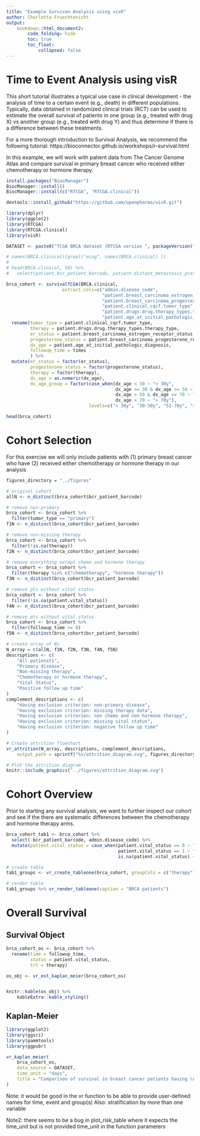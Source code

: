 ```yaml
---
title: "Example Survivan Analysis using visR"
author: Charlotta Fruechtenicht
output:
    bookdown::html_document2:
        code_folding: hide
        toc: true
        toc_float:
            collapsed: false
---
```


# Time to Event Analysis using visR

This short tutorial illustrates a typical use case in clinical development - the analysis of time to a certain event (e.g., death) in different populations. Typically, data obtained in randomized clinical trials (RCT) can be used to estimate the overall survival of patients in one group (e.g., treated with drug X) vs another group (e.g., treated with drug Y) and thus determine if there is a difference between these treatments.

For a more thorough introduction to Survival Analysis, we recommend the following tutorial: https://bioconnector.github.io/workshops/r-survival.html

In this example, we will work with patient data from The Cancer Genome Atlas and compare survival in primary breast cancer who received either chemotherapy or hormone therapy.

```r
install.packages("BiocManager")
BiocManager::install()
BiocManager::install(c("RTCGA", "RTCGA.clinical"))
```
```r
devtools::install_github("https://github.com/openpharma/visR.git")
```


```r
library(dplyr)
library(ggplot2)
library(RTCGA)
library(RTCGA.clinical)
library(visR)
```

```r
DATASET <- paste0("TCGA BRCA dataset (RTCGA version ", packageVersion("RTCGA"), ")")

```



```r
# names(BRCA.clinical)[grepl("ecog", names(BRCA.clinical) )]
# 
# head(BRCA.clinical, 50) %>% 
#   select(patient.bcr_patient_barcode, patient.distant_metastasis_present_ind2)

brca_cohort <- survivalTCGA(BRCA.clinical, 
                     extract.cols=c("admin.disease_code", 
                                    "patient.breast_carcinoma_estrogen_receptor_status",
                                    "patient.breast_carcinoma_progesterone_receptor_status",
                                    "patient.clinical_cqcf.tumor_type",
                                    "patient.drugs.drug.therapy_types.therapy_type",
                                    "patient.age_at_initial_pathologic_diagnosis")) %>% 
  rename(tumor_type = patient.clinical_cqcf.tumor_type,
         therapy = patient.drugs.drug.therapy_types.therapy_type,
         er_status = patient.breast_carcinoma_estrogen_receptor_status,
         progesterone_status = patient.breast_carcinoma_progesterone_receptor_status,
         dx_age = patient.age_at_initial_pathologic_diagnosis,
         followup_time = times
         ) %>% 
  mutate(er_status = factor(er_status),
         progesterone_status = factor(progesterone_status),
         therapy = factor(therapy),
         dx_age = as.numeric(dx_age),
         dx_age_group = factor(case_when(dx_age < 30 ~ "< 30y",
                                         dx_age >= 30 & dx_age <= 50 ~ "30-50y",
                                         dx_age > 50 & dx_age <= 70 ~ "51-70y",
                                         dx_age > 70 ~ "> 70y"),
                               levels=c("< 30y", "30-50y", "51-70y", "> 70y")))

head(brca_cohort)

```

# Cohort Selection
For this exercise we will only include patients with (1) primary breast cancer who have (2) received either chemotherapy or hormone therapy in our analysis
```r
figures_directory = "../figures"

# original cohort
allN <- n_distinct(brca_cohort$bcr_patient_barcode)

# remove non-primary
brca_cohort <- brca_cohort %>% 
  filter(tumor_type == "primary")
f1N <- n_distinct(brca_cohort$bcr_patient_barcode)

# remove non-missing therapy
brca_cohort <- brca_cohort %>% 
  filter(!is.na(therapy))
f2N <- n_distinct(brca_cohort$bcr_patient_barcode)

# remove everything except chemo and hormone therapy
brca_cohort <- brca_cohort %>% 
  filter(therapy %in% c("chemotherapy", "hormone therapy"))
f3N <- n_distinct(brca_cohort$bcr_patient_barcode)

# remove pts without vital status
brca_cohort <- brca_cohort %>% 
  filter(!is.na(patient.vital_status))
f4N <- n_distinct(brca_cohort$bcr_patient_barcode)

# remove pts without vital status
brca_cohort <- brca_cohort %>% 
  filter(followup_time >= 0)
f5N <- n_distinct(brca_cohort$bcr_patient_barcode)

# create array of Ns
N_array = c(allN, f1N, f2N, f3N, f4N, f5N)
descriptions <- c(                                                              
    "All patiensts",                                                            
    "Primary disease",                                         
    "Non-missing therapy",                                         
    "Chemotherapy or hormone therapy",
    "Vital Status",
    "Positive follow up time"
)                                                                               
complement_descriptions <- c(                                                   
    "Having exclusion criterion: non-primary disease",                                            
    "Having exclusion criterion: missing therapy data",                                            
    "Having exclusion criterion: non chemo and non hormone therapy",
    "Having exclusion criterion: missing vital status",
    "Having exclusion criterion: negative follow up time"
)

# Create attrition flowchart
vr_attrition(N_array, descriptions, complement_descriptions, 
    output_path = sprintf("%s/attrition_diagram.svg", figures_directory))

# Plot the attrition diagram
knitr::include_graphics("../figures/attrition_diagram.svg")
```

# Cohort Overview
Prior to starting any survival analysis, we want to further inspect our cohort and see if the there are systematic differences between the chemotherapy and hormone therapy arms.
```r
brca_cohort_tab1 <- brca_cohort %>% 
  select(-bcr_patient_barcode, admin.disease_code) %>% 
  mutate(patient.vital_status = case_when(patient.vital_status == 0 ~ "alive",
                                          patient.vital_status == 1 ~ "dead",
                                          is.na(patient.vital_status) ~ "missing"))

# create table
tab1_groups <- vr_create_tableone(brca_cohort, groupCols = c("therapy"))

# render table
tab1_groups %>% vr_render_tableone(caption = "BRCA patients")
```

# Overall Survival
## Survival Object
```r

brca_cohort_os <- brca_cohort %>% 
  rename(time = followup_time,
         status = patient.vital_status,
         trt = therapy)

os_obj <- vr_est_kaplan_meier(brca_cohort_os)


knitr::kable(os_obj) %>% 
    kableExtra::kable_styling()

```

## Kaplan-Meier 
```r
library(ggplot2)
library(ggsci)
library(pammtools)
library(ggpubr)

vr_kaplan_meier(
    brca_cohort_os, 
    data_source = DATASET, 
    time_unit = "days",
    title = "Comparison of survival in breast cancer patients having \nunder hormone therapy vs. chemotherapy"
)
```
Note: it would be good in the vr function to be able to provide user-defined names for time, event and group(s)
Also: stratification by more than one variable

Note2: there seems to be a bug in plot_risk_table where it expects the time_unit but is not provided time_unit in the function parameters

